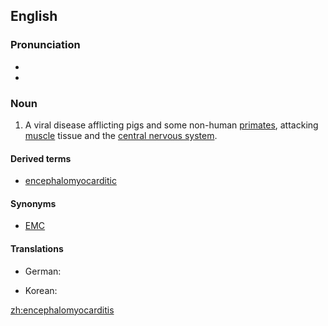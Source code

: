 ==English==

===Pronunciation===

* {{IPA|ɛnˌsɛfəloʊmaɪoʊkaɹˈdaɪtɪs}}
* {{rhymes|aɪtɪs}}

===Noun===
{{en-noun|-}}

# {{context|veterinary medicine|lang=en}} A viral disease afflicting pigs and some non-human [[primate]]s, attacking [[muscle]] tissue and the [[central nervous system]].

====Derived terms====
* [[encephalomyocarditic]]

====Synonyms====
* [[EMC]]

====Translations====
{{trans-top|viral disease affecting pigs and primates}}
* German: {{t|de|Enzephalomyokarditis}}
{{trans-mid}}
* Korean: {{t|ko|돼지뇌심근염|tr=dwaejinoesimgeunyeom}}
{{trans-bottom}}

[[zh:encephalomyocarditis]]
